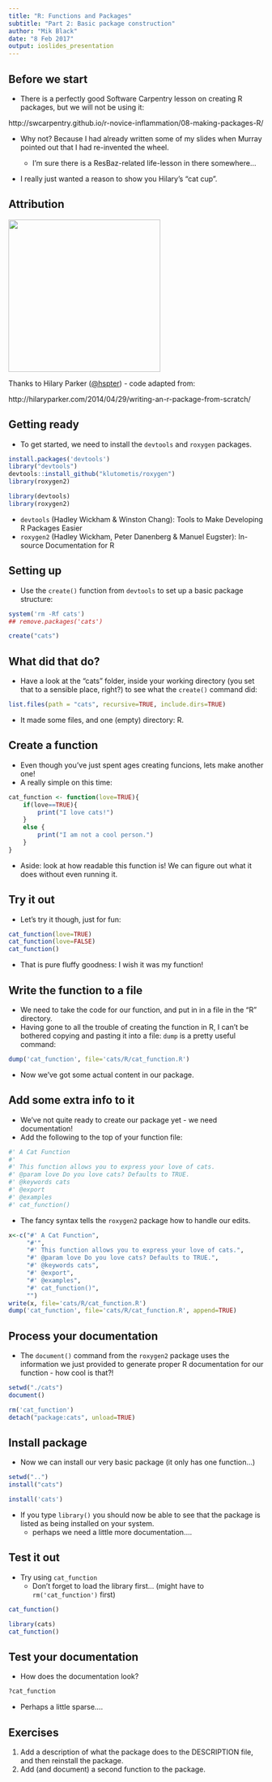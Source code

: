 ```yaml
---
title: "R: Functions and Packages"
subtitle: "Part 2: Basic package construction"
author: "Mik Black"
date: "8 Feb 2017"
output: ioslides_presentation
---
```


## Before we start

 - There is a perfectly good Software Carpentry lesson on creating R packages, but we will not be using it:
 
 http://swcarpentry.github.io/r-novice-inflammation/08-making-packages-R/

 - Why not?  Because I had already written some of my slides when Murray pointed out that I had re-invented the wheel.
 
   - I'm sure there is a ResBaz-related life-lesson in there somewhere...
 
 - I really just wanted a reason to show you Hilary's "cat cup".
 

## Attribution

<img src="https://hilaryparker.files.wordpress.com/2014/10/cropped-img_20140902_1804591.jpg" height="300">

Thanks to Hilary Parker ([\@hspter](https://twitter.com/hspter)) - code adapted from:

http://hilaryparker.com/2014/04/29/writing-an-r-package-from-scratch/


## Getting ready

 - To get started, we need to install the `devtools` and `roxygen` packages.

```r
install.packages('devtools')
library("devtools")
devtools::install_github("klutometis/roxygen")
library(roxygen2)
```

```r
library(devtools)
library(roxygen2)
```

 - `devtools` (Hadley Wickham & Winston Chang): Tools to Make Developing R Packages Easier
 - `roxygen2` (Hadley Wickham, Peter Danenberg & Manuel Eugster):  In-source Documentation for R

## Setting up

 - Use the `create()` function from `devtools` to set up a basic package structure:

```r
system('rm -Rf cats')
## remove.packages('cats')
```

```r
create("cats")
```

## What did that do?

 - Have a look at the "cats" folder, inside your working directory (you set that to a sensible place, right?) to see what the `create()` command did:

```r
list.files(path = "cats", recursive=TRUE, include.dirs=TRUE)
```

 - It made some files, and one (empty) directory: R.

## Create a function

 - Even though you've just spent ages creating funcions, lets make another one!  
 - A really simple on this time:

```r
cat_function <- function(love=TRUE){
    if(love==TRUE){
        print("I love cats!")
    }
    else {
        print("I am not a cool person.")
    }
}
```

 - Aside: look at how readable this function is!  We can figure out what it does without even running it.

## Try it out

 - Let's try it though, just for fun:

```r
cat_function(love=TRUE)
cat_function(love=FALSE)
cat_function()
```

 - That is pure fluffy goodness: I wish it was my function!

## Write the function to a file

 - We need to take the code for our function, and put in in a file in the "R" directory.
 - Having gone to all the trouble of creating the function in R, I can't be bothered copying and pasting it into a file: `dump` is a pretty useful command:
```r
dump('cat_function', file='cats/R/cat_function.R')
```
 - Now we've got some actual content in our package.

## Add some extra info to it

 - We've not quite ready to create our package yet - we need documentation!
 - Add the following to the top of your function file:

```r
#' A Cat Function
#'
#' This function allows you to express your love of cats.
#' @param love Do you love cats? Defaults to TRUE.
#' @keywords cats
#' @export
#' @examples
#' cat_function()
```

 - The fancy syntax tells the `roxygen2` package how to handle our edits.

```r

x<-c("#' A Cat Function",
     "#'",
     "#' This function allows you to express your love of cats.",
     "#' @param love Do you love cats? Defaults to TRUE.",
     "#' @keywords cats",
     "#' @export",
     "#' @examples",
     "#' cat_function()",
     "")
write(x, file='cats/R/cat_function.R')
dump('cat_function', file='cats/R/cat_function.R', append=TRUE)
```

## Process your documentation

 - The `document()` command from the `roxygen2` package uses the information we just provided to generate proper R documentation for our function - how cool is that?!

```r
setwd("./cats")
document()
```

```r
rm('cat_function')
detach("package:cats", unload=TRUE)
```

## Install package

 - Now we can install our very basic package (it only has one function...)

```r
setwd("..")
install("cats")
```

```r
install('cats')
```

 - If you type `library()` you should now be able to see that the package is listed as being installed on your system.
    - perhaps we need a little more documentation....

## Test it out

 - Try using `cat_function`
   - Don't forget to load the library first... (might have to `rm('cat_function')` first)

```r
cat_function()
```

```r
library(cats)
cat_function()
```

## Test your documentation

 - How does the documentation look?

```r
?cat_function
```

 - Perhaps a little sparse....

## Exercises

 1.  Add a description of what the package does to the DESCRIPTION file, and then reinstall the package.
 2.  Add (and document) a second function to the package.
 

